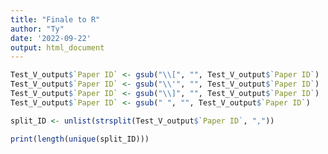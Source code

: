 ---
title: "Finale to R"
author: "Ty"
date: '2022-09-22'
output: html_document
---

```{r}
Test_V_output$`Paper ID` <- gsub("\\[", "", Test_V_output$`Paper ID`)
Test_V_output$`Paper ID` <- gsub("\\'", "", Test_V_output$`Paper ID`)
Test_V_output$`Paper ID` <- gsub("\\]", "", Test_V_output$`Paper ID`)
Test_V_output$`Paper ID` <- gsub(" ", "", Test_V_output$`Paper ID`)
```

```{r}
split_ID <- unlist(strsplit(Test_V_output$`Paper ID`, ","))
```

```{r}
print(length(unique(split_ID)))
```
















